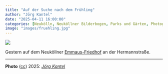 ```yaml
---
title: "Auf der Suche nach dem Frühling"
author: "Jörg Kantel"
date: "2025-04-11 16:00:00"
categories: [Neukölln, Neuköllner Bilderbogen, Parks und Gärten, Photographie]
image: "images/fruehling.jpg"
---
```


[![](images/fruehling-b.jpg)](https://www.flickr.com/photos/schockwellenreiter/54443919900/)

Gestern auf dem Neuköllner [Emmaus-Friedhof](https://evfbs.de/start/friedhoefe/region-sued/einzeldarstellung/emmaus/kurzportraet) an der Hermannstraße.

---

**Photo** ([cc](http://creativecommons.org/licenses/by-nc-nd/2.0/)) 2025: *[Jörg Kantel](http://cognitiones.kantel-chaos-team.de/cv.html)*